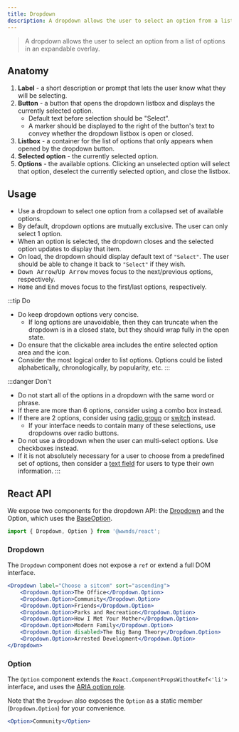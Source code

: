 ```yaml
---
title: Dropdown
description: A dropdown allows the user to select an option from a list of options in an expandable overlay.
---
```



> A dropdown allows the user to select an option from a list of options in an expandable overlay.

## Anatomy

1. **Label** - a short description or prompt that lets the user know what they will be selecting.
1. **Button** - a button that opens the dropdown listbox and displays the currently selected option.
	- Default text before selection should be "Select".
	- A marker should be displayed to the right of the button's text to convey whether the dropdown listbox is open or closed.
1. **Listbox** - a container for the list of options that only appears when opened by the dropdown button.
1. **Selected option** - the currently selected option.
1. **Options** - the available options. Clicking an unselected option will select that option, deselect the currently selected option, and close the listbox.

## Usage

- Use a dropdown to select one option from a collapsed set of available options.
- By default, dropdown options are mutually exclusive. The user can only select 1 option.
- When an option is selected, the dropdown closes and the selected option updates to display that item.
- On load, the dropdown should display default text of `"Select"`. The user should be able to change it back to `"Select"` if they wish.
- <kbd>Down Arrow</kbd>/<kbd>Up Arrow</kbd> moves focus to the next/previous options, respectively.
- <kbd>Home</kbd> and <kbd>End</kbd> moves focus to the first/last options, respectively.

:::tip Do
- Do keep dropdown options very concise.
	- If long options are unavoidable, then they can truncate when the dropdown is in a closed state, but they should wrap fully in the open state.
- Do ensure that the clickable area includes the entire selected option area and the icon.
- Consider the most logical order to list options. Options could be listed alphabetically, chronologically, by popularity, etc.
:::

:::danger Don't
- Do not start all of the options in a dropdown with the same word or phrase.
- If there are more than 6 options, consider using a combo box instead.
- If there are 2 options, consider using [radio group](radio-group) or [switch](switch) instead.
	- If your interface needs to contain many of these selections, use dropdowns over radio buttons.
- Do not use a dropdown when the user can multi-select options. Use checkboxes instead.
- If it is not absolutely necessary for a user to choose from a predefined set of options, then consider a [text field](text-field) for users to type their own information.
:::

## React API

We expose two components for the dropdown API: the [Dropdown](https://github.com/wwnorton/design-system/tree/main/packages/react/src/components/Dropdown)
and the Option, which uses the [BaseOption](https://github.com/wwnorton/design-system/tree/main/packages/react/src/components/BaseOption).

```js
import { Dropdown, Option } from '@wwnds/react';
```

### Dropdown

The `Dropdown` component does not expose a `ref` or extend a full DOM interface.

```jsx live
<Dropdown label="Choose a sitcom" sort="ascending">
	<Dropdown.Option>The Office</Dropdown.Option>
	<Dropdown.Option>Community</Dropdown.Option>
	<Dropdown.Option>Friends</Dropdown.Option>
	<Dropdown.Option>Parks and Recreation</Dropdown.Option>
	<Dropdown.Option>How I Met Your Mother</Dropdown.Option>
	<Dropdown.Option>Modern Family</Dropdown.Option>
	<Dropdown.Option disabled>The Big Bang Theory</Dropdown.Option>
	<Dropdown.Option>Arrested Development</Dropdown.Option>
</Dropdown>
```

<PropsTable from={Dropdown} />

### Option

The `Option` component extends the `React.ComponentPropsWithoutRef<'li'>` interface, and uses the [ARIA option role](https://www.w3.org/TR/wai-aria/#option).

Note that the `Dropdown` also exposes the `Option` as a static member (`Dropdown.Option`) for your convenience.

```jsx live
<Option>Community</Option>
```

<PropsTable from={Option} />
